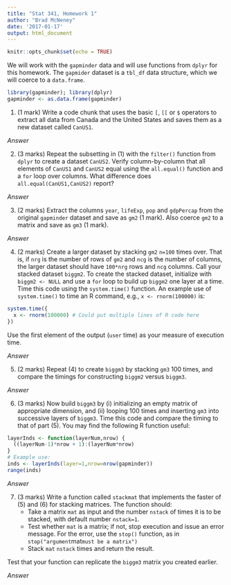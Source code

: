 ```yaml
---
title: "Stat 341, Homework 1"
author: "Brad McNeney"
date: '2017-01-17'
output: html_document
---
```


```r
knitr::opts_chunk$set(echo = TRUE)
```

We will work with the `gapminder` data 
and will use functions from `dplyr` for this homework.
The `gapmider` dataset is a `tbl_df` data structure, 
which 
we will coerce to a `data.frame`.

```r
library(gapminder); library(dplyr)
gapminder <- as.data.frame(gapminder)
```

1. (1 mark)
Write a code chunk that uses the basic `[`, `[[` or `$`
operators to extract all data 
from Canada and the United States and saves them as a new
dataset called `CanUS1`. 

_Answer_

2. (3 marks)
Repeat the subsetting in (1) with the `filter()` function
from `dplyr` to create a dataset `CanUS2`. 
Verify column-by-column that all elements of `CanUS1` and
`CanUS2` equal using the `all.equal()` function and 
a `for` loop over columns. 
What difference does `all.equal(CanUS1,CanUS2)` report?

_Answer_

3. (2 marks)
Extract the columns `year`, `lifeExp`, `pop` and 
`gdpPercap` from the original `gapminder`
dataset and save as `gm2` (1 mark). 
Also coerce `gm2` to a matrix and save as `gm3` (1 mark).

_Answer_

4. (2 marks)
Create a larger dataset by stacking `gm2`
`n=100` times over. That is, if `nrg` is the number
of rows of `gm2` and `ncg` is the number of columns,
the larger dataset should have `100*nrg` rows and
`ncg` columns.
Call your stacked dataset `biggm2`. 
To create the stacked dataset, 
initialize with `biggm2 <- NULL` and use 
a `for` loop to build up `biggm2` one layer 
at a time. Time this code using the `system.time()` function.
An example use of `system.time()` to time an R 
command, e.g., `x <- rnorm(100000)` is:
```r
system.time({
  x <- rnorm(100000) # Could put multiple lines of R code here
})
```
Use the first element of the output (`user` time) as 
your measure of execution time.

_Answer_

5. (2 marks)
Repeat (4) to create `biggm3` by stacking `gm3` 100 times,
and compare the timings for constructing `biggm2` versus
`biggm3`.

_Answer_

6. (3 marks) 
Now build `biggm3` by (i) initializing an empty
matrix of appropriate dimension, and (ii) looping 100 times
and inserting `gm3` into successive layers of `biggm3`.
Time this code and compare the timing to that of 
part (5). You may find the following R function
useful:
```r
layerInds <- function(layerNum,nrow) {
  ((layerNum-1)*nrow + 1):(layerNum*nrow) 
}
# Example use:
inds <- layerInds(layer=1,nrow=nrow(gapminder))
range(inds)
```

_Answer_

7. (3 marks)
Write a function called `stackmat` that implements the faster
of (5) and (6) for stacking matrices. The function 
should:
    - Take a matrix `mat` as input and the number `nstack` of
    times it is to be stacked, with default number `nstack=1`.
    - Test whether `mat` is a matrix; if not,
    stop execution and issue an error message. 
    For the error, use the `stop()` function, as in
    `stop("argument `mat` must be a matrix")`
    - Stack `mat` `nstack` times and return the result.

Test that your function can replicate the `biggm3` matrix
you created earlier.
  
_Answer_